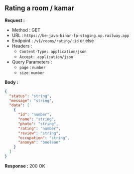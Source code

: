 
## Rating a room / kamar

**Request :**

- Method : <Badge method="GET">GET</Badge>
- URL : `https://be-java-binar-fp-staging.up.railway.app`
- Endpoint : `/v1/rooms/rating/:id` or else
- Headers :
  - `Content-Type: application/json`
  - `Accept: application/json`
- Query Parameters :
  - `page` : `number`
  - `size`: `number`

**Body :**

```json
{
  "status": "string",
  "message": "string",
  "data": [
    {
      "id": "number",
      "name": "string",
      "photo": "string",
      "rating": "number",
      "review": "string",
      "occupation": "string",
      "anonym": "boolean"
    }
  ]
}
```

**Response :** <Badge outline variant="success">200 OK</Badge>
